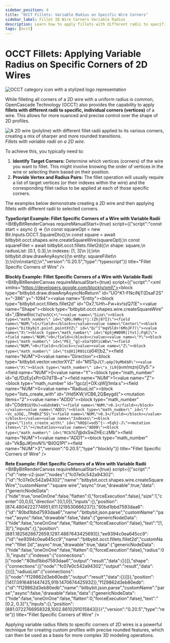 ```yaml
---
sidebar_position: 4
title: "OCCT Fillets: Variable Radius on Specific Wire Corners"
sidebar_label: Fillet 2D Wire Corners Variable Radius
description: Learn how to apply fillets with different radii to specific corners (vertices) of 2D OCCT wires in Bitbybit using Rete, Blockly, and TypeScript.
tags: [occt]
---
```



# OCCT Fillets: Applying Variable Radius on Specific Corners of 2D Wires

<img 
  class="category-icon-small" 
  src="https://s.bitbybit.dev/assets/icons/white/occt-icon.svg" 
  alt="OCCT category icon with a stylized logo representation" 
  title="OCCT category icon" />

While filleting all corners of a 2D wire with a uniform radius is common, OpenCascade Technology (OCCT) also provides the capability to apply **fillets with different radii to specific, individual corners (vertices)** of a wire. This allows for more nuanced and precise control over the shape of 2D profiles.

![A 2D wire (polyline) with different fillet radii applied to its various corners, creating a mix of sharper and more rounded transitions.](https://ik.imagekit.io/bitbybit/app/assets/start/general/editor-categories/variable-fillet-wire.jpeg "Fillets with variable radii on a 2D wire")
*Fillets with variable radii on a 2D wire.*

To achieve this, you typically need to:
1.  **Identify Target Corners:** Determine which vertices (corners) of the wire you want to fillet. This might involve knowing the order of vertices in the wire or selecting them based on their position.
2.  **Provide Vertex and Radius Pairs:** The fillet operation will usually require a list of target vertices (or their indexes within the wire) and the corresponding fillet radius to be applied at each of those specific corners.

The examples below demonstrate creating a 2D wire and then applying fillets with different radii to selected corners.

**TypeScript Example: Fillet Specific Corners of a Wire with Variable Radii**
<BitByBitRenderCanvas
  requireManualStart={true}
  script={{"script":"const start = async () => {\n    const squareOpt = new Bit.Inputs.OCCT.SquareDto();\n    const square = await bitbybit.occt.shapes.wire.createSquareWire(squareOpt);\n    const squareFillet = await bitbybit.occt.fillets.fillet2d({\n        shape: square,\n        radiusList: [0.1, 0.3],\n        indexes: [1, 3]\n    });\n\n    bitbybit.draw.drawAnyAsync({\n        entity: squareFillet\n    });\n}\n\nstart();\n","version":"0.20.5","type":"typescript"}}
  title="Fillet Specific Corners of Wire"
/>

**Blockly Example: Fillet Specific Corners of a Wire with Variable Radii**
<BitByBitRenderCanvas
  requireManualStart={true}
  script={{"script":"<xml xmlns=\"https://developers.google.com/blockly/xml\"><block type=\"bitbybit.draw.drawAnyAsyncNoReturn\" id=\"UO^K1-FNciNjT{DsaF2S\" x=\"-386\" y=\"-1094\"><value name=\"Entity\"><block type=\"bitbybit.occt.fillets.fillet2d\" id=\"Ox7,%Hh~Fw+kv!s(Q7(E\"><value name=\"Shape\"><block type=\"bitbybit.occt.shapes.wire.createSquareWire\" id=\",($Iew6lo`C7aI%n5CC+\"><value name=\"Size\"><block type=\"math_number\" id=\"q9G;9WNvj*j:)Zh|8?I}\"><field name=\"NUM\">1</field></block></value><value name=\"Center\"><block type=\"bitbybit.point.pointXYZ\" id=\"Q/^[^mqVSld+!6MnJF7(\"><value name=\"X\"><block type=\"math_number\" id=\"6p5j#W09R[]Yxt];FqX]\"><field name=\"NUM\">0</field></block></value><value name=\"Y\"><block type=\"math_number\" id=\"PE{_^g]~xSa?$OYiLWEw\"><field name=\"NUM\">0</field></block></value><value name=\"Z\"><block type=\"math_number\" id=\"ts@X1}R0SiC@`04![b2,\"><field name=\"NUM\">0</field></block></value></block></value><value name=\"Direction\"><block type=\"bitbybit.vector.vectorXYZ\" id=\"MSTpJ`{T;q4p[9yMb6$R\"><value name=\"X\"><block type=\"math_number\" id=\"x_(L9{On`m!mzn)O!y5:\"><field name=\"NUM\">0</field></block></value><value name=\"Y\"><block type=\"math_number\" id=\"qLfDzEy[xPrrGi7dTB~a\"><field name=\"NUM\">1</field></block></value><value name=\"Z\"><block type=\"math_number\" id=\"lgc(z|+OX:qW]j1mIa:s\"><field name=\"NUM\">0</field></block></value></block></value></block></value><value name=\"RadiusList\"><block type=\"lists_create_with\" id=\"/Hd5KW,VCB6,2Q$eygd{\"><mutation items=\"2\"></mutation><value name=\"ADD0\"><block type=\"math_number\" id=\"C0dr`B1U7Dv)=uGdnkW$\"><field name=\"NUM\">0.1</field></block></value><value name=\"ADD1\"><block type=\"math_number\" id=\"?~Vc_oJGQ,,TPmBkZ^5S\"><field name=\"NUM\">0.3</field></block></value></block></value><value name=\"Indexes\"><block type=\"lists_create_with\" id=\"%0Q$(=odS^{~-+Eqh}-J\"><mutation items=\"2\"></mutation><value name=\"ADD0\"><block type=\"math_number\" id=\"RCb7G`7@dxSwZHEc:zMb\"><field name=\"NUM\">1</field></block></value><value name=\"ADD1\"><block type=\"math_number\" id=\"Vk$pJ#[mvN%^BiI0Q1Pl\"><field name=\"NUM\">3</field></block></value></block></value></block></value></block></xml>","version":"0.20.5","type":"blockly"}}
  title="Fillet Specific Corners of Wire"
/>

**Rete Example: Fillet Specific Corners of a Wire with Variable Radii**
<BitByBitRenderCanvas
  requireManualStart={true}
  script={{"script":"{\"id\":\"rete-v2-json\",\"nodes\":{\"fc07e0c542a94302\":{\"id\":\"fc07e0c542a94302\",\"name\":\"bitbybit.occt.shapes.wire.createSquareWire\",\"customName\":\"square wire\",\"async\":true,\"drawable\":true,\"data\":{\"genericNodeData\":{\"hide\":true,\"oneOnOne\":false,\"flatten\":0,\"forceExecution\":false},\"size\":1,\"center\":[0,0,0],\"direction\":[0,1,0]},\"inputs\":{},\"position\":[874.4804222774951,611.1219530666237]},\"80bd1bbd7593daa6\":{\"id\":\"80bd1bbd7593daa6\",\"name\":\"bitbybit.json.parse\",\"customName\":\"parse\",\"async\":false,\"drawable\":false,\"data\":{\"genericNodeData\":{\"hide\":false,\"oneOnOne\":false,\"flatten\":0,\"forceExecution\":false},\"text\":\"[1, 3]\"},\"inputs\":{},\"position\":[881.1825628672659,1297.4887643425693]},\"ee9394c0ea645cc9\":{\"id\":\"ee9394c0ea645cc9\",\"name\":\"bitbybit.occt.fillets.fillet2d\",\"customName\":\"fillet 2d\",\"async\":true,\"drawable\":true,\"data\":{\"genericNodeData\":{\"hide\":false,\"oneOnOne\":false,\"flatten\":0,\"forceExecution\":false},\"radius\":0.1},\"inputs\":{\"indexes\":{\"connections\":[{\"node\":\"80bd1bbd7593daa6\",\"output\":\"result\",\"data\":{}}]},\"shape\":{\"connections\":[{\"node\":\"fc07e0c542a94302\",\"output\":\"result\",\"data\":{}}]},\"radiusList\":{\"connections\":[{\"node\":\"f129862d3eb80edb\",\"output\":\"result\",\"data\":{}}]}},\"position\":[1417.0916481447425,919.1470674425932]},\"f129862d3eb80edb\":{\"id\":\"f129862d3eb80edb\",\"name\":\"bitbybit.json.parse\",\"customName\":\"parse\",\"async\":false,\"drawable\":false,\"data\":{\"genericNodeData\":{\"hide\":false,\"oneOnOne\":false,\"flatten\":0,\"forceExecution\":false},\"text\":\"[0.2, 0.3]\"},\"inputs\":{},\"position\":[881.0722766958328,1002.8610291015843]}}}","version":"0.20.5","type":"rete"}}
  title="Fillet Specific Corners of Wire"
/>

Applying variable radius fillets to specific corners of 2D wires is a powerful technique for creating custom profiles with precise rounded features, which can then be used as a basis for more complex 3D modeling operations.
